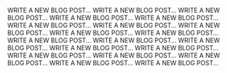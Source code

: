 WRITE A NEW BLOG POST...
WRITE A NEW BLOG POST...
WRITE A NEW BLOG POST...
WRITE A NEW BLOG POST...
WRITE A NEW BLOG POST...
WRITE A NEW BLOG POST...
WRITE A NEW BLOG POST...
WRITE A NEW BLOG POST...
WRITE A NEW BLOG POST...
WRITE A NEW BLOG POST...
WRITE A NEW BLOG POST...
WRITE A NEW BLOG POST...
WRITE A NEW BLOG POST...
WRITE A NEW BLOG POST...
WRITE A NEW BLOG POST...
WRITE A NEW BLOG POST...
WRITE A NEW BLOG POST...
WRITE A NEW BLOG POST...
WRITE A NEW BLOG POST...
WRITE A NEW BLOG POST...
